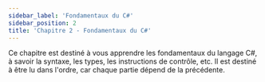 ```yaml
---
sidebar_label: 'Fondamentaux du C#'
sidebar_position: 2
title: 'Chapitre 2 - Fondamentaux du C#'
---
```


Ce chapitre est destiné à vous apprendre les fondamentaux du langage C#, à savoir la syntaxe, les types, les instructions de contrôle, etc. Il est destiné à être lu dans l'ordre, car chaque partie dépend de la précédente.


<DocCardList items={useCurrentSidebarCategory().items} />
